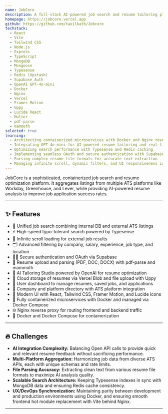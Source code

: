```yaml
---
name: JobCore
description: A full-stack AI-powered job search and resume tailoring platform that aggregates job listings from top ATS providers and enhances applications using intelligent GPT-based resume insights.
homepage: https://jobcore.vercel.app
github: https://github.com/taxilkath/Jobcore
techstack:
  - React
  - Vite
  - Tailwind CSS
  - Node.js
  - Express
  - TypeScript
  - MongoDB
  - Mongoose
  - Typesense
  - Redis (Upstash)
  - Supabase Auth
  - OpenAI GPT-4o-mini
  - Docker
  - Nginx
  - Vercel
  - Framer Motion
  - Uppy
  - Lucide React
  - Multer
  - pdf-parse
  - mammoth
selected: true
learning:
  - Architecting containerized microservices with Docker and Nginx reverse proxy
  - Integrating GPT-4o-mini for AI-powered resume tailoring and real-time suggestions
  - Optimizing search performance with Typesense and Redis caching
  - Implementing seamless OAuth and secure authentication with Supabase
  - Parsing complex resume file formats for accurate text extraction
  - Managing infinite scroll, dynamic filters, and UI responsiveness in React with Tailwind
---
```


JobCore is a sophisticated, containerized job search and resume optimization platform. It aggregates listings from multiple ATS platforms like Workday, Greenhouse, and Lever, while providing AI-powered resume analysis to improve job application success rates.

---

## ✨ Features

- 🔎 Unified job search combining internal DB and external ATS listings
- ⚡ High-speed typo-tolerant search powered by Typesense
- 🔁 Infinite scroll loading for external job results
- 🗂️ Advanced filtering by company, salary, experience, job type, and location
- 🧑‍💼 Secure authentication and OAuth via Supabase
- 📄 Resume upload and parsing (PDF, DOC, DOCX) with pdf-parse and mammoth
- 🤖 AI Tailoring Studio powered by OpenAI for resume optimization
- 📁 Cloud storage of resumes via Vercel Blob and file upload with Uppy
- 🧾 User dashboard to manage resumes, saved jobs, and applications
- 🧩 Company and platform directory with ATS platform integration
- 🎨 Modern UI with React, Tailwind CSS, Framer Motion, and Lucide icons
- 🐳 Fully containerized microservices with Docker and managed via Docker Compose
- 🌐 Nginx reverse proxy for routing frontend and backend traffic
- 🐳 Docker and Docker Compose for containerization

---

## 🔥 Challenges

- **AI Integration Complexity:** Balancing Open API calls to provide quick and relevant resume feedback without sacrificing performance.
- **Multi-Platform Aggregation:** Harmonizing job data from diverse ATS APIs, each with unique schemas and rate limits.
- **File Parsing Accuracy:** Extracting clean text from various resume file formats to maximize AI analysis quality.
- **Scalable Search Architecture:** Keeping Typesense indexes in sync with MongoDB data and ensuring Redis cache consistency.
- **UX/DevOps Synchronization:** Maintaining parity between development and production environments using Docker, and ensuring smooth frontend hot module replacement with Vite behind Nginx.

---
